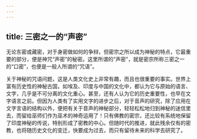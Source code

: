 ```yaml
---
---
---
```

title: 三密之一的“声密”
---




无论东密或藏密，对于身密做如何的争辩，但密宗之所以成为神秘的特点，它最重要的部分，便是神咒“声密”的秘密。这里所谓的“声密”，就是密宗所称三密之一的“口密”，也便是一般人所谓的“咒语”。

关于神秘的咒语问题，这是人类文化史上非常有趣，而且也很重要的事实。世界上富有历史性的神秘古国，如埃及、印度与中国的文化中，都认为它与原始的语言、文字，几乎是不可分离的文化重心。甚至，还有人认为它的历史重要性，也早在文字语言之前。但因为人类有了实用文字的进步之后，对于音声的研究，除了应用在文字言语的结构以外，便把有关于音声的神秘部分，轻轻松松地归到神秘的迷信里去，而留给巫师们作为巫术的神奇运用了！只有佛教的密宗，还比较有系统地保留了印度神秘的传说，特别形成了密教的中心。但随时代的推进，就此残余仅有的密教，也将随历史文化的变迁，快要成为过去，而只有留待未来的科学去研究了。